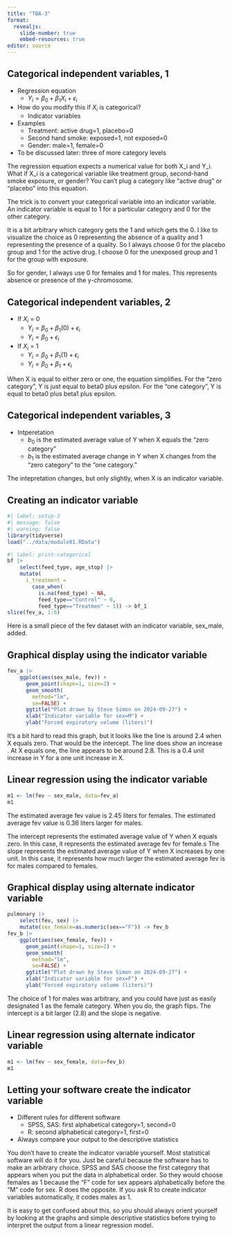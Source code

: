```yaml
---
title: "TBA-3"
format: 
  revealjs:
    slide-number: true
    embed-resources: true
editor: source
---
```


## Categorical independent variables, 1

-   Regression equation
    -   $Y_i=\beta_0+\beta_1 X_i+\epsilon_i$
-   How do you modify this if $X_i$ is categorical?
    -   Indicator variables
-   Examples
    -   Treatment: active drug=1, placebo=0
    -   Second hand smoke: exposed=1, not exposed=0
    -   Gender: male=1, female=0
-   To be discussed later: three of more category levels 

:::notes
The regression equation expects a numerical value for both X_i and Y_i. What if X_i is a categorical variable like treatment group, second-hand smoke exposure, or gender? You can't plug a category like "active drug" or "placebo" into this equation.

The trick is to convert your categorical variable into an indicator variable. An indicator variable is equal to 1 for a particular category and 0 for the other category.

It is a bit arbitrary which category gets the 1 and which gets the 0. I like to visualize the choice as 0 representing the absence of a quality and 1 representing the presence of a quality. So I always choose 0 for the placebo group and 1 for the active drug. I choose 0 for the unexposed group and 1 for the group with exposure.

So for gender, I always use 0 for females and 1 for males. This represents absence or presence of the y-chromosome.
:::
  
## Categorical independent variables, 2

-   If $X_i$ = 0
    -   $Y_i=\beta_0 + \beta_1 (0) + \epsilon_i$
    -   $Y_i=\beta_0 + \epsilon_i$
-   If $X_i$ = 1
    -   $Y_i=\beta_0 + \beta_1 (1) + \epsilon_i$
    -   $Y_i=\beta_0 + \beta_1 + \epsilon_i$

:::notes
When X is equal to either zero or one, the equation simplifies. For the "zero category", Y is just equal to beta0 plus epsilon. For the "one category", Y is equal to beta0 plus beta1 plus epsilon.
:::

## Categorical independent variables, 3

-   Intperetation
    -    $b_0$ is the estimated average value of Y when X equals the "zero category"
    -    $b_1$ is the estimated average change in Y when X changes from the "zero category" to the "one category."
    
:::notes
The intepretation changes, but only slightly, when X is an indicator variable.
:::

## Creating an indicator variable

```r
#| label: setup-3
#| message: false
#| warning: false
library(tidyverse)
load("../data/module01.RData")
```

```r
#| label: print-categorical
bf |>
	select(feed_type, age_stop) |>
	mutate(
	  i_treatment =
	    case_when(
	      is.na(feed_type) ~ NA,
	      feed_type=="Control" ~ 0,
	      feed_type=="Treatmen" ~ 1)) -> bf_1
slice(fev_a, 1:6)
```

:::notes
Here is a small piece of the fev dataset with an indicator variable, sex_male, added.
:::

## Graphical display using the indicator variable

```r
fev_a |>
	ggplot(aes(sex_male, fev)) + 
	  geom_point(shape=1, size=2) +
	  geom_smooth(
	  	method="lm", 
	  	se=FALSE) +
	  ggtitle("Plot drawn by Steve Simon on 2024-09-27") +
	  xlab("Indicator variable for sex=M") +
	  ylab("Forced expiratory volume (liters)")
```

:::notes
It's a bit hard to read this graph, but it looks like the line is around 2.4 when X equals zero. That would be the intercept. The line does show an increase . At X equals one, the line appears to be around 2.8. This is a 0.4 unit increase in Y for a one unit increase in X.
:::

## Linear regression using the indicator variable

```r
m1 <- lm(fev ~ sex_male, data=fev_a)
m1
```

The estimated average fev value is 2.45 liters for females. The estimated average fev value is 0.36 liters larger for males.

:::notes
The intercept represents the estimated average value of Y when X equals zero. In this case, it represents the estimated average fev for female.s The slope represents the estimated average value of Y when X increases by one unit. In this case, it represents how much larger the estimated average fev is for males compared to females.
:::

## Graphical display using alternate indicator variable

```r
pulmonary |>
	select(fev, sex) |>
	mutate(sex_female=as.numeric(sex=="F")) -> fev_b
fev_b |>
	ggplot(aes(sex_female, fev)) + 
	  geom_point(shape=1, size=2) +
	  geom_smooth(
	  	method="lm", 
	  	se=FALSE) +
	  ggtitle("Plot drawn by Steve Simon on 2024-09-27") +
	  xlab("Indicator variable for sex=F") +
	  ylab("Forced expiratory volume (liters)")
```

:::notes
The choice of 1 for males was arbitrary, and you could have just as easily designated 1 as the female category. When you do, the graph flips. The intercept is a bit larger (2.8) and the slope is negative.
:::

## Linear regression using alternate indicator variable

```r
m1 <- lm(fev ~ sex_female, data=fev_b)
m1
```

## Letting your software create the indicator variable

-   Different rules for different software
    -   SPSS, SAS: first alphabetical category=1, second=0
    -   R: second alphabetical category=1, first=0
-   Always compare your output to the descriptive statistics

:::notes
You don't have to create the indicator variable yourself. Most statistical software will do it for you. Just be careful because the software has to make an arbitrary choice. SPSS and SAS choose the first category that appears when you put the data in alphabetical order. So they would choose females as 1 because the "F" code for sex appears alphabetically before the "M" code for sex. R does the opposite. If you ask R to create indicator variables automatically, it codes males as 1.

It is easy to get confused about this, so you should always orient yourself by looking at the graphs and simple descriptive statistics before trying to interpret the output from a linear regression model.
:::

